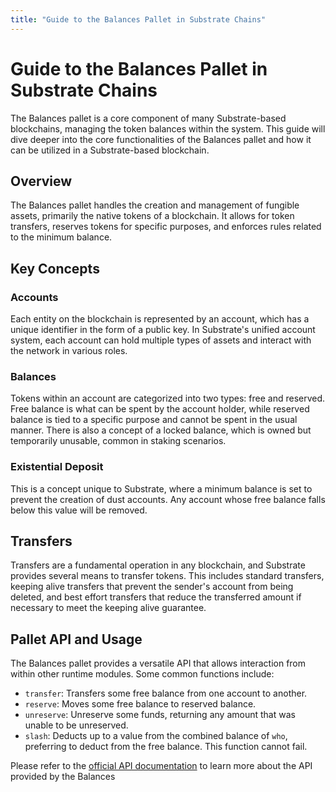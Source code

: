 ```yaml
---
title: "Guide to the Balances Pallet in Substrate Chains"
---
```


# Guide to the Balances Pallet in Substrate Chains

The Balances pallet is a core component of many Substrate-based blockchains, managing the token balances within the system. This guide will dive deeper into the core functionalities of the Balances pallet and how it can be utilized in a Substrate-based blockchain.

## Overview

The Balances pallet handles the creation and management of fungible assets, primarily the native tokens of a blockchain. It allows for token transfers, reserves tokens for specific purposes, and enforces rules related to the minimum balance.

## Key Concepts

### Accounts

Each entity on the blockchain is represented by an account, which has a unique identifier in the form of a public key. In Substrate's unified account system, each account can hold multiple types of assets and interact with the network in various roles.

### Balances

Tokens within an account are categorized into two types: free and reserved. Free balance is what can be spent by the account holder, while reserved balance is tied to a specific purpose and cannot be spent in the usual manner. There is also a concept of a locked balance, which is owned but temporarily unusable, common in staking scenarios.

### Existential Deposit

This is a concept unique to Substrate, where a minimum balance is set to prevent the creation of dust accounts. Any account whose free balance falls below this value will be removed.

## Transfers

Transfers are a fundamental operation in any blockchain, and Substrate provides several means to transfer tokens. This includes standard transfers, keeping alive transfers that prevent the sender's account from being deleted, and best effort transfers that reduce the transferred amount if necessary to meet the keeping alive guarantee.

## Pallet API and Usage

The Balances pallet provides a versatile API that allows interaction from within other runtime modules. Some common functions include:

- `transfer`: Transfers some free balance from one account to another.
- `reserve`: Moves some free balance to reserved balance.
- `unreserve`: Unreserve some funds, returning any amount that was unable to be unreserved.
- `slash`: Deducts up to a value from the combined balance of `who`, preferring to deduct from the free balance. This function cannot fail.

Please refer to the [official API documentation](https://substrate.dev/rustdocs/latest/pallet_balances/index.html) to learn more about the API provided by the Balances
